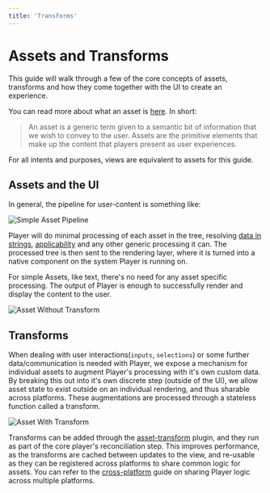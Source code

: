 ```yaml
---
title: 'Transforms'
---
```


# Assets and Transforms

This guide will walk through a few of the core concepts of assets, transforms and how they come together with the UI to create an experience.

You can read more about what an asset is [here](../content/assets-views). In short:

> An asset is a generic term given to a semantic bit of information that we wish to convey to the user. Assets are the primitive elements that make up the content that players present as user experiences.

For all intents and purposes, views are equivalent to assets for this guide.

## Assets and the UI

In general, the pipeline for user-content is something like:

![Simple Asset Pipeline](/simple-diagram-asset.png?darkModeInvert)

Player will do minimal processing of each asset in the tree, resolving [data in strings](../content/data-and-expressions), [applicability](../content/assets-views#applicability) and any other generic processing it can. The processed tree is then sent to the rendering layer, where it is turned into a native component on the system Player is running on.

For simple Assets, like text, there's no need for any asset specific processing. The output of Player is enough to successfully render and display the content to the user.

![Asset Without Transform](/no-transform.png?darkModeInvert)

## Transforms

When dealing with user interactions(`inputs`, `selections`) or some further data/communication is needed with Player, we expose a mechanism for individual assets to augment Player's processing with it's own custom data. By breaking this out into it's own discrete step (outside of the UI), we allow asset state to exist outside on an individual rendering, and thus sharable across platforms. These augmentations are processed through a stateless function called a transform.

![Asset With Transform](/pipeline-with-transform.png?darkModeInvert)

Transforms can be added through the [asset-transform](../plugins/asset-transform) plugin, and they run as part of the core player's reconciliation step. This improves performance, as the transforms are cached between updates to the view, and re-usable as they can be registered across platforms to share common logic for assets. You can refer to the [cross-platform](../architecture/cross-platform-players) guide on sharing Player logic across multiple platforms.

